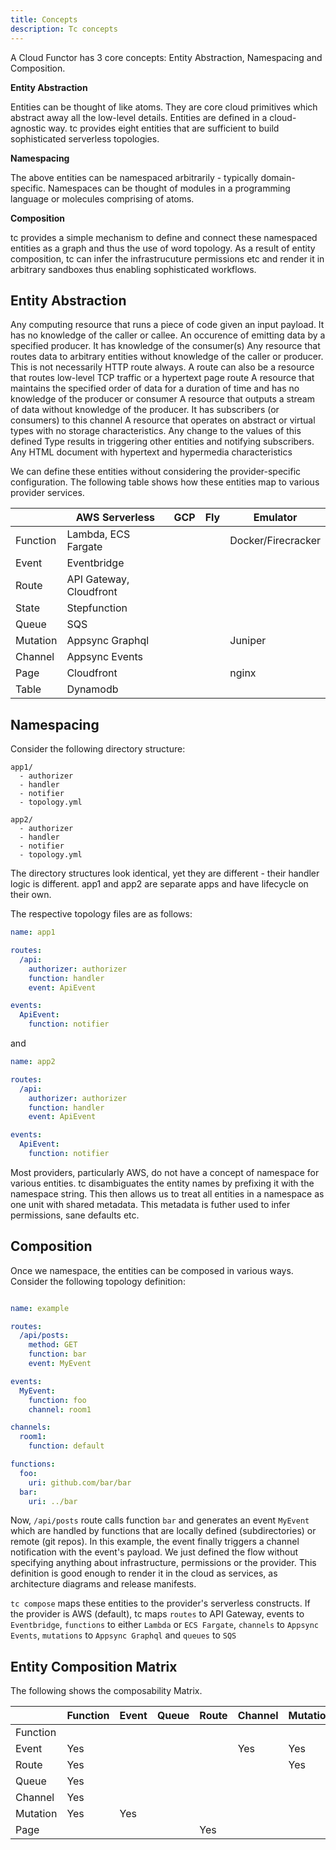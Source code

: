 ```yaml
---
title: Concepts
description: Tc concepts
---
```


A Cloud Functor has 3 core concepts: Entity Abstraction, Namespacing and Composition.

**Entity Abstraction**

Entities can be thought of like atoms. They are core cloud primitives which abstract away all the low-level details. Entities are defined in a cloud-agnostic way. tc provides eight entities that are sufficient to build sophisticated serverless topologies.


**Namespacing**

The above entities can be namespaced arbitrarily - typically domain-specific. Namespaces can be thought of modules in a programming language or molecules comprising of atoms.


**Composition**

tc provides a simple mechanism to define and connect these namespaced entities as a graph and thus the use of word topology. As a result of entity composition, tc can infer the infrastrucuture permissions etc and render it in arbitrary sandboxes thus enabling sophisticated workflows.

## Entity Abstraction


<CardGrid>
  <Card title="Function">
  Any computing resource that runs a piece of code given an input payload. It has no knowledge of the caller or callee.
  </Card>
  <Card title="Event">
  An occurence of emitting data by a specified producer. It has knowledge of the consumer(s)
  </Card>
  <Card title="Route">
  Any resource that routes data to arbitrary entities without knowledge of the caller or producer. This is not necessarily HTTP route always. A route can also be a resource that routes low-level TCP traffic or a hypertext page route
  </Card>

  <Card title="Queue">
  A resource that maintains the specified order of data for a duration of time and has no knowledge of the producer or consumer
  </Card>

  <Card title="Channel">
  A resource that outputs a stream of data without knowledge of the producer. It has subscribers (or consumers) to this channel
  </Card>

  <Card title="Mutation">
  A resource that operates on abstract or virtual types with no storage characteristics. Any change to the values of this defined Type results in triggering other entities and notifying subscribers.
  </Card>

  <Card title="Page">
  Any HTML document with hypertext and hypermedia characteristics
  </Card>
</CardGrid>


We can define these entities without considering the provider-specific configuration. The following table shows how these entities map to various provider services.

|          | AWS Serverless          | GCP | Fly | Emulator           |
|----------|-------------------------|-----|-----|--------------------|
| Function | Lambda, ECS Fargate     |     |     | Docker/Firecracker |
| Event    | Eventbridge             |     |     |                    |
| Route    | API Gateway, Cloudfront |     |     |                    |
| State    | Stepfunction            |     |     |                    |
| Queue    | SQS                     |     |     |                    |
| Mutation | Appsync Graphql         |     |     | Juniper            |
| Channel  | Appsync Events          |     |     |                    |
| Page     | Cloudfront              |     |     | nginx              |
| Table    | Dynamodb                |     |     |                    |


## Namespacing

Consider the following directory structure:

```
app1/
  - authorizer
  - handler
  - notifier
  - topology.yml

app2/
  - authorizer
  - handler
  - notifier
  - topology.yml
```

The directory structures look identical, yet they are different - their handler logic is different. app1 and app2 are separate apps and have lifecycle on their own.

The respective topology files are as follows:

```yaml
name: app1

routes:
  /api:
    authorizer: authorizer
    function: handler
    event: ApiEvent

events:
  ApiEvent:
    function: notifier
```

and

```yaml
name: app2

routes:
  /api:
    authorizer: authorizer
    function: handler
    event: ApiEvent

events:
  ApiEvent:
    function: notifier
```

Most providers, particularly AWS, do not have a concept of namespace for various entities. tc disambiguates the entity names by prefixing it with the namespace string. This then allows us to treat all entities in a namespace as one unit with shared metadata. This metadata is futher used to infer permissions, sane defaults etc.


## Composition

Once we namespace, the entities can be composed in various ways.
Consider the following topology definition:

```yaml

name: example

routes:
  /api/posts:
    method: GET
    function: bar
    event: MyEvent

events:
  MyEvent:
    function: foo
    channel: room1

channels:
  room1:
    function: default

functions:
  foo:
    uri: github.com/bar/bar
  bar:
    uri: ../bar

```

Now, `/api/posts` route calls function `bar` and generates an event `MyEvent` which are handled by functions that are locally defined (subdirectories) or remote (git repos). In this example, the event finally triggers a channel notification with the event's payload. We just defined the flow without specifying anything about infrastructure, permissions or the provider. This definition is good enough to render it in the cloud as services, as architecture diagrams and release manifests.

`tc compose` maps these entities to the provider's serverless constructs. If the provider is AWS (default), tc maps `routes` to API Gateway, events to `Eventbridge`, `functions` to either `Lambda` or `ECS Fargate`, `channels` to `Appsync Events`, `mutations` to `Appsync Graphql` and `queues` to `SQS`


## Entity Composition Matrix

The following shows the composability Matrix.


|          | Function | Event | Queue | Route | Channel | Mutation | Page |
|----------|----------|-------|-------|-------|---------|----------|------|
| Function |          |       |       |       |         |          |      |
| Event    | Yes      |       |       |       | Yes     | Yes      |      |
| Route    | Yes      |       |       |       |         | Yes      |      |
| Queue    | Yes      |       |       |       |         |          |      |
| Channel  | Yes      |       |       |       |         |          |      |
| Mutation | Yes      | Yes   |       |       |         |          |      |
| Page     |          |       |       | Yes   |         |          |      |
